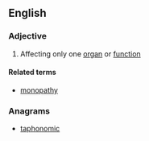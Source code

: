 ==English==

===Adjective===
{{en-adj|-}}

# {{context|medicine}} Affecting only one [[organ]] or [[function]]

====Related terms====
* [[monopathy]]

===Anagrams===
* [[taphonomic#English|taphonomic]]